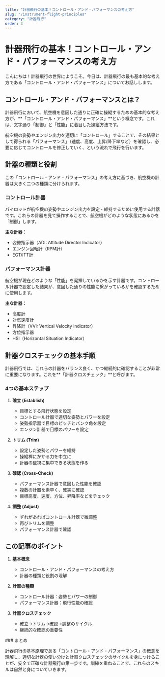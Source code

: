 ```yaml
---
title: "計器飛行の基本！コントロール・アンド・パフォーマンスの考え方"
slug: "/instrument-flight-principles"
category: "計器飛行"
order: 3
---
```


# 計器飛行の基本！コントロール・アンド・パフォーマンスの考え方

こんにちは！計器飛行の世界にようこそ。今日は、計器飛行の最も基本的な考え方である「コントロール・アンド・パフォーマンス」についてお話しします。

## コントロール・アンド・パフォーマンスとは？

計器飛行において、航空機を意図した通りに正確に操縦するための基本的な考え方が、**「コントロール・アンド・パフォーマンス」**という概念です。これは、文字通り「制御」と「性能」に着目した操縦方法です。

航空機の姿勢やエンジン出力を適切に「コントロール」することで、その結果として得られる「パフォーマンス」（速度、高度、上昇/降下率など）を確認し、必要に応じてコントロールを修正していく、という流れで飛行を行います。

## 計器の種類と役割

この「コントロール・アンド・パフォーマンス」の考え方に基づき、航空機の計器は大きく二つの種類に分けられます。

### コントロール計器
パイロットが航空機の姿勢やエンジン出力を設定・維持するために使用する計器です。これらの計器を見て操作することで、航空機がどのような状態にあるかを「制御」します。

**主な計器：**
- 姿勢指示器（ADI: Attitude Director Indicator）
- エンジン回転計（RPM計）
- EGT/ITT計

### パフォーマンス計器
航空機が現在どのような「性能」を発揮しているかを示す計器です。コントロール計器で設定した結果が、意図した通りの性能に繋がっているかを確認するために使用します。

**主な計器：**
- 高度計
- 対気速度計
- 昇降計（VVI: Vertical Velocity Indicator）
- 方位指示器
- HSI（Horizontal Situation Indicator）

## 計器クロスチェックの基本手順

計器飛行では、これらの計器をバランス良く、かつ継続的に確認することが非常に重要になります。これを**「計器クロスチェック」**と呼びます。

### 4つの基本ステップ

1. **確立 (Establish)**
   - 目標とする飛行状態を設定
   - コントロール計器で適切な姿勢とパワーを設定
   - 姿勢指示器で目標のピッチとバンク角を設定
   - エンジン計器で目標のパワーを設定

2. **トリム (Trim)**
   - 設定した姿勢とパワーを維持
   - 操縦桿にかかる力を中立に
   - 計器の監視に集中できる状態を作る

3. **確認 (Cross-Check)**
   - パフォーマンス計器で意図した性能を確認
   - 複数の計器を素早く、確実に確認
   - 目標高度、速度、方位、昇降率などをチェック

4. **調整 (Adjust)**
   - ずれがあればコントロール計器で微調整
   - 再びトリムを調整
   - パフォーマンス計器で確認

<Diagram 
  src="/images/control-performance-diagram.png" 
  alt="コントロールとパフォーマンスの関係図" 
  caption="計器飛行における「コントロール・アンド・パフォーマンス」の概念図" 
  height="400px"
/>

## この記事のポイント

1. **基本概念**
   - コントロール・アンド・パフォーマンスの考え方
   - 計器の種類と役割の理解

2. **計器の種類**
   - コントロール計器：姿勢とパワーの制御
   - パフォーマンス計器：飛行性能の確認

3. **計器クロスチェック**
   - 確立→トリム→確認→調整のサイクル
   - 継続的な確認の重要性

<section className="section-summary">
### まとめ

計器飛行の基本原理である「コントロール・アンド・パフォーマンス」の概念を理解し、適切な計器の使い分けと計器クロスチェックのサイクルを身につけることが、安全で正確な計器飛行の第一歩です。訓練を重ねることで、これらのスキルは自然と身についていきます。
</section> 